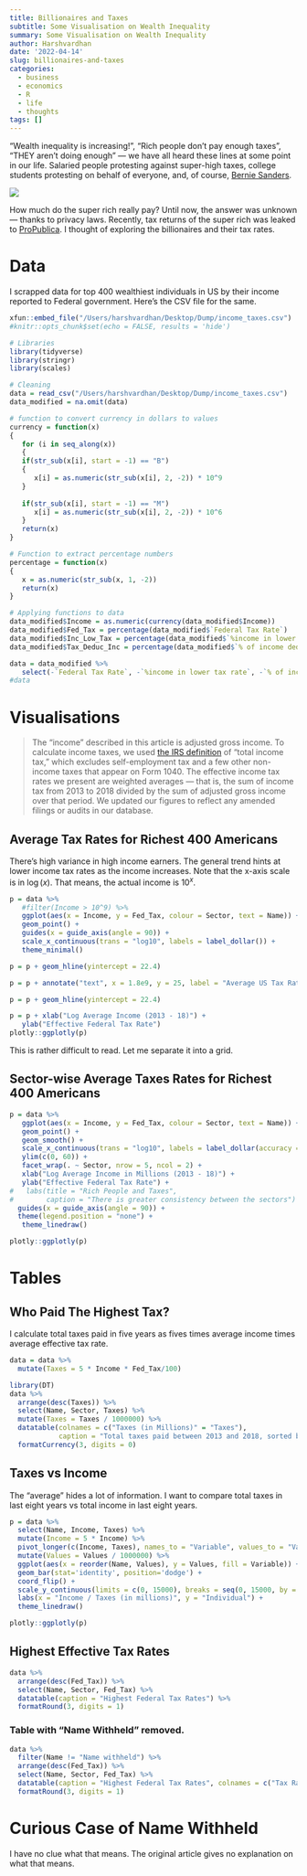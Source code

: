 ```yaml
---
title: Billionaires and Taxes
subtitle: Some Visualisation on Wealth Inequality
summary: Some Visualisation on Wealth Inequality
author: Harshvardhan
date: '2022-04-14'
slug: billionaires-and-taxes
categories:
  - business
  - economics
  - R
  - life
  - thoughts
tags: []
---
```


"Wealth inequality is increasing!", "Rich people don't pay enough taxes", "THEY aren't doing enough" --- we have all heard these lines at some point in our life. Salaried people protesting against super-high taxes, college students protesting on behalf of everyone, and, of course, [Bernie Sanders](https://twitter.com/BernieSanders/status/1478467316694278149?s=20&t=2KkbUq3QQi7cVaAXVZruFg).

![](images/6clv2s.jpeg)

How much do the super rich really pay? Until now, the answer was unknown --- thanks to privacy laws. Recently, tax returns of the super rich was leaked to [ProPublica](https://projects.propublica.org/americas-highest-incomes-and-taxes-revealed/). I thought of exploring the billionaires and their tax rates.

# Data

I scrapped data for top 400 wealthiest individuals in US by their income reported to Federal government. Here's the CSV file for the same.

```r
xfun::embed_file("/Users/harshvardhan/Desktop/Dump/income_taxes.csv")
#knitr::opts_chunk$set(echo = FALSE, results = 'hide')
```

```r
# Libraries
library(tidyverse)
library(stringr)
library(scales)

# Cleaning
data = read_csv("/Users/harshvardhan/Desktop/Dump/income_taxes.csv")
data_modified = na.omit(data)
```

```r
# function to convert currency in dollars to values
currency = function(x)
{
   for (i in seq_along(x))
   {
   if(str_sub(x[i], start = -1) == "B")
   {
      x[i] = as.numeric(str_sub(x[i], 2, -2)) * 10^9
   }
   
   if(str_sub(x[i], start = -1) == "M")
      x[i] = as.numeric(str_sub(x[i], 2, -2)) * 10^6
   }
   return(x)
}

# Function to extract percentage numbers
percentage = function(x)
{
   x = as.numeric(str_sub(x, 1, -2))
   return(x)
}
```

```r
# Applying functions to data
data_modified$Income = as.numeric(currency(data_modified$Income))
data_modified$Fed_Tax = percentage(data_modified$`Federal Tax Rate`)
data_modified$Inc_Low_Tax = percentage(data_modified$`%income in lower tax rate`)
data_modified$Tax_Deduc_Inc = percentage(data_modified$`% of income deducted`)

data = data_modified %>% 
   select(-`Federal Tax Rate`, -`%income in lower tax rate`, -`% of income deducted`)
#data
```

# Visualisations

> The "income" described in this article is adjusted gross income. To calculate income taxes, we used [the IRS definition](https://www.irs.gov/pub/irs-pdf/p1304.pdf#page=277) of "total income tax," which excludes self-employment tax and a few other non-income taxes that appear on Form 1040. The effective income tax rates we present are weighted averages --- that is, the sum of income tax from 2013 to 2018 divided by the sum of adjusted gross income over that period. We updated our figures to reflect any amended filings or audits in our database.

## Average Tax Rates for Richest 400 Americans

There's high variance in high income earners. The general trend hints at lower income tax rates as the income increases. Note that the x-axis scale is in $\log(x)$. That means, the actual income is $10^x$.

```r
p = data %>% 
   #filter(Income > 10^9) %>% 
   ggplot(aes(x = Income, y = Fed_Tax, colour = Sector, text = Name)) +
   geom_point() +
   guides(x = guide_axis(angle = 90)) +
   scale_x_continuous(trans = "log10", labels = label_dollar()) +
   theme_minimal()

p = p + geom_hline(yintercept = 22.4)

p = p + annotate("text", x = 1.8e9, y = 25, label = "Average US Tax Rate")

p = p + geom_hline(yintercept = 22.4)

p = p + xlab("Log Average Income (2013 - 18)") + 
   ylab("Effective Federal Tax Rate")
plotly::ggplotly(p)
```

This is rather difficult to read. Let me separate it into a grid.

## Sector-wise Average Taxes Rates for Richest 400 Americans

```r
p = data %>% 
   ggplot(aes(x = Income, y = Fed_Tax, colour = Sector, text = Name)) +
   geom_point() +
   geom_smooth() +
   scale_x_continuous(trans = "log10", labels = label_dollar(accuracy = 100, scale = 0.000001)) +
   ylim(c(0, 60)) +
   facet_wrap(. ~ Sector, nrow = 5, ncol = 2) +
   xlab("Log Average Income in Millions (2013 - 18)") + 
   ylab("Effective Federal Tax Rate") +
#   labs(title = "Rich People and Taxes",
#        caption = "There is greater consistency between the sectors") +
  guides(x = guide_axis(angle = 90)) +
  theme(legend.position = "none") +
   theme_linedraw()

plotly::ggplotly(p)
```

# Tables

## Who Paid The Highest Tax?

I calculate total taxes paid in five years as fives times average income times average effective tax rate.

```r
data = data %>% 
  mutate(Taxes = 5 * Income * Fed_Tax/100)

library(DT)
data %>% 
  arrange(desc(Taxes)) %>% 
  select(Name, Sector, Taxes) %>% 
  mutate(Taxes = Taxes / 1000000) %>% 
  datatable(colnames = c("Taxes (in Millions)" = "Taxes"),
            caption = "Total taxes paid between 2013 and 2018, sorted by tax amount.") %>% 
  formatCurrency(3, digits = 0)
```

## Taxes vs Income

The "average" hides a lot of information. I want to compare total taxes in last eight years vs total income in last eight years.

```r
p = data %>% 
  select(Name, Income, Taxes) %>% 
  mutate(Income = 5 * Income) %>% 
  pivot_longer(c(Income, Taxes), names_to = "Variable", values_to = "Values") %>% 
  mutate(Values = Values / 1000000) %>% 
  ggplot(aes(x = reorder(Name, Values), y = Values, fill = Variable)) +
  geom_bar(stat='identity', position='dodge') +
  coord_flip() +
  scale_y_continuous(limits = c(0, 15000), breaks = seq(0, 15000, by = 5000), labels = label_dollar()) +
  labs(x = "Income / Taxes (in millions)", y = "Individual") +
  theme_linedraw() 

plotly::ggplotly(p)
```

## Highest Effective Tax Rates

```r
data %>% 
  arrange(desc(Fed_Tax)) %>% 
  select(Name, Sector, Fed_Tax) %>% 
  datatable(caption = "Highest Federal Tax Rates") %>% 
  formatRound(3, digits = 1)
```

### Table with "Name Withheld" removed.

```r
data %>% 
  filter(Name != "Name withheld") %>% 
  arrange(desc(Fed_Tax)) %>% 
  select(Name, Sector, Fed_Tax) %>% 
  datatable(caption = "Highest Federal Tax Rates", colnames = c("Tax Rates" = "Fed_Tax")) %>% 
  formatRound(3, digits = 1)
```

# Curious Case of Name Withheld

I have no clue what that means. The original article gives no explanation on what that means.

